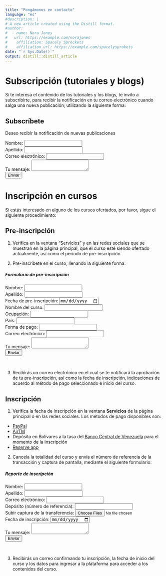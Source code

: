 ```yaml
---
title: "Pongámonos en contacto"
language: "es"
#description: |
# A new article created using the Distill format.
#author:
#  - name: Nora Jones 
#   url: https://example.com/norajones
#    affiliation: Spacely Sprockets
#    affiliation_url: https://example.com/spacelysprokets
date: "`r Sys.Date()`"
output: distill::distill_article
---
```


<!-- Google tag (gtag.js) -->
<script async src="https://www.googletagmanager.com/gtag/js?id=G-79ZMSKS60W"></script>
<script>
  window.dataLayer = window.dataLayer || [];
  function gtag(){dataLayer.push(arguments);}
  gtag('js', new Date());

  gtag('config', 'G-79ZMSKS60W');
</script>

# Subscripción (tutoriales y blogs)

Si te interesa el contenido de los tutoriales y los blogs, te invito a subscribirte, para recibir la notificación en tu correo electrónico cuando salga una nueva publicación; utilizando la siguiente forma:

<!-- modify this form HTML and place wherever you want your form -->
## Subscríbete

<p>Deseo recibir la notificación de nuevas publicaciones</p>
<form
  action="https://formspree.io/f/mleyqbvk"
  method="POST"
>
  <label>
    Nombre:
    <input type="name" name="name">
  </label><br />
  <label>
    Apellido:
    <input type="name" name="name">
  </label><br />
  <label>
    Correo electrónico:
    <input type="email" name="email">
  </label><br />
  <label>
    Tu mensaje:
    <textarea name="message"></textarea>
  </label><br />
  <!-- your other form fields go here -->
  <button type="submit">Enviar</button>
</form>

# Inscripción en cursos

Si estás interesado en alguno de los cursos ofertados, por favor, sigue el siguiente procedimiento:

## Pre-inscripción

1. Verifica en la ventana "Servicios" y en las redes sociales que se muestran en la página principal, que el curso esté siendo ofertado actualmente, así como el periodo de pre-inscripción.

2. Pre-inscríbete en el curso, llenando la siguiente forma:

<!-- modify this form HTML and place wherever you want your form -->
<h5>Formulario de pre-inscripción</h5>
<form
  action="https://formspree.io/f/mleyqbvk"
  method="POST"
>
  <label>
    Nombre:
    <input type="name" name="name">
  </label><br />
  <label>
    Apellido:
    <input type="name" name="name">
  </label><br />
  <label>
    Fecha de pre-inscripción:
    <input type="date" name="name">
  </label><br />
  <label>
    Nombre del curso:
    <input type="name" name="name">
  </label><br />
  <label>
    Ocupación:
    <input type="name" name="name">
  </label><br />
  <label>
    País:
    <input type="name" name="name">
  </label><br />
  <label>
    Forma de pago:
    <input type="name" name="name">
  </label><br />
  <label>
    Correo electrónico:
    <input type="email" name="email">
  </label><br />
  <label>
    Tu mensaje:
    <textarea name="message"></textarea>
  </label><br />
  <!-- your other form fields go here -->
  <button type="submit">Enviar</button>
</form><br />

3. Recibirás un correo electrónico en el cual se te notificará la aprobación de tu pre-inscripción, así como la fecha de inscripción, indicaciones de acuerdo al método de pago seleccionado e inicio del curso.

## Inscripción

1. Verifica la fecha de inscripción en la ventana **Servicios** de la página principal o en las redes sociales. Los métodos de pago disponibles son:

  * [PayPal](https://www.paypal.com/ve/home)
  * [AirTM](https://www.airtm.com/es/)
  * Depósito en Bolívares a la tasa del [Banco Central de Venezuela](https://bcv.org.ve/) para el momento de la inscripción
  * [Reserve app](https://reserve.org/)
  
2. Cancela la totalidad del curso y envía el número de referencia de la transacción y captura de pantalla, mediante el siguiente formulario:

<!-- modify this form HTML and place wherever you want your form -->
<h5>Reporte de inscripción</h5>
<form
  action="https://formspree.io/f/mleyqbvk"
  method="POST"
>
  <label>
    Nombre:
    <input type="name" name="name">
  </label><br />
  <label>
    Apellido:
    <input type="name" name="name">
  </label><br />
  <label>
    Correo electrónico:
    <input type="email" name="email">
  </label><br />
  <label>
    Depósito (número de referencia):
    <input type="number" name="number">
  </label><br />
  <label for="file">
    Subir captura de la transferencia:
    <input type="file" id="file" name="file" multiple />
  </label><br />
  <label>
    Fecha de inscripción:
    <input type="date" name="name">
  </label><br />
  <label>
    Tu mensaje:
    <textarea name="message"></textarea>
  </label><br />
  <!-- your other form fields go here -->
  <button type="submit">Enviar</button>
</form><br />

3. Recibirás un correo confirmando tu inscripción, la fecha de inicio del curso y los datos para ingresar a la plataforma para acceder a los contenidos del curso.

<br />